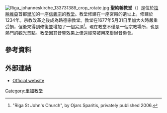 {{refimprove|time=2015-01-19T14:47:56+00:00}}
[[File:Riga_johanneskirche_133731389_crop_rotate.jpg|thumb]]
'''聖約翰教堂'''（{{lang-lv|Svētā Jāņa Evaņģēliski luteriskā baznīca}}）是位於[[拉脫維亞|拉脫維亞]]首都[[里加|里加]]的一座[[信義宗|信義宗]]的[[教堂|教堂]]。教堂修建在一座宮殿的遺址上，修建於1234年。宗教改革之後成為路德宗教堂。教堂在1677年5月31日里加大火時嚴重受損，但後來得到修復並增加了一個尖頂<ref>"Riga St John's Church", by Ojars Sparitis, privately published 2006.</ref>。現在教堂不僅是一個宗教場所，也是熱門的觀光景點。教堂因其音響效果上佳還經常被用來舉辦音樂會。

==參考資料==
{{Reflist}}

==外部連結==
* [http://www.janabaznica.lv Official website]{{Lv icon}}
{{Commonscat|St. John's Church, Riga}}

[[Category:里加教堂|Category:里加教堂]]